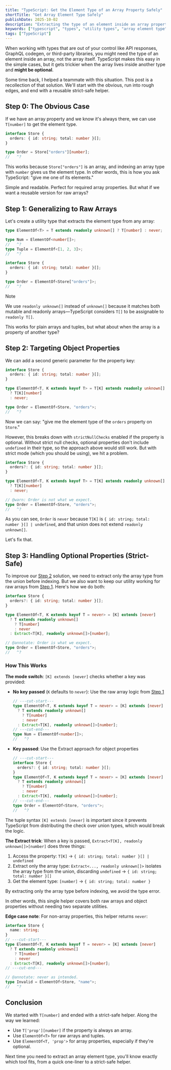 ```yaml
---
title: "TypeScript: Get the Element Type of an Array Property Safely"
shortTitle: "Get Array Element Type Safely"
publishDate: 2025-10-02
description: "Extracting the type of an element inside an array property, even when the property is optional."
keywords: ["typescript", "types", "utility types", "array element type"]
tags: ["TypeScript"]
---
```


When working with types that are out of your control like API responses, GraphQL codegen, or third-party libraries, you might need the type of an element inside an array, not the array itself. TypeScript makes this easy in the simple cases, but it gets trickier when the array lives inside another type and **might be optional**.

Some time back, I helped a teammate with this situation. This post is a recollection of that solution. We'll start with the obvious, run into rough edges, and end with a reusable strict-safe helper.

## Step 0: The Obvious Case

If we have an array property and we know it's always there, we can use `T[number]` to get the element type.

```ts twoslash
interface Store {
  orders: { id: string; total: number }[];
}

type Order = Store["orders"][number];
//   ^?
```

This works because `Store["orders"]` is an array, and indexing an array type with `number` gives us the element type. In other words, this is how you ask TypeScript: "give me one of its elements."

Simple and readable. Perfect for required array properties. But what if we want a reusable version for raw arrays?

## Step 1: Generalizing to Raw Arrays

Let's create a utility type that extracts the element type from any array:

```ts twoslash
type ElementOf<T> = T extends readonly unknown[] ? T[number] : never;

type Num = ElementOf<number[]>;
//   ^?
type Tuple = ElementOf<[1, 2, 3]>;
//   ^?

interface Store {
  orders: { id: string; total: number }[];
}

type Order = ElementOf<Store["orders"]>;
//   ^?
```

> [!NOTE]
> We use `readonly unknown[]` instead of `unknown[]` because it matches both mutable and readonly arrays—TypeScript considers `T[]` to be assignable to `readonly T[]`.

This works for plain arrays and tuples, but what about when the array is a property of another type?

## Step 2: Targeting Object Properties

We can add a second generic parameter for the property key:

```ts twoslash
interface Store {
  orders: { id: string; total: number }[];
}

type ElementOf<T, K extends keyof T> = T[K] extends readonly unknown[]
  ? T[K][number]
  : never;

type Order = ElementOf<Store, "orders">;
//   ^?
```

Now we can say: "give me the element type of the `orders` property on `Store`."

However, this breaks down with `strictNullChecks` enabled if the property is optional. Without strict null checks, optional properties don't include `undefined` in their type, so the approach above would still work. But with strict mode (which you should be using), we hit a problem.

```ts twoslash
interface Store {
  orders?: { id: string; total: number }[];
}

type ElementOf<T, K extends keyof T> = T[K] extends readonly unknown[]
  ? T[K][number]
  : never;

// @warn: Order is not what we expect.
type Order = ElementOf<Store, "orders">;
//   ^?
```

As you can see, `Order` is `never` because `T[K]` is `{ id: string; total: number }[] | undefined`, and that union does not extend `readonly unknown[]`.

Let's fix that.

## Step 3: Handling Optional Properties (Strict-Safe)

To improve our [Step 2](#step-2-targeting-object-properties) solution, we need to extract only the array type from the union before indexing. But we also want to keep our utility working for raw arrays from [Step 1](#step-1-generalizing-to-raw-arrays). Here's how we do both:

```ts twoslash
interface Store {
  orders?: { id: string; total: number }[];
}

type ElementOf<T, K extends keyof T = never> = [K] extends [never]
  ? T extends readonly unknown[]
    ? T[number]
    : never
  : Extract<T[K], readonly unknown[]>[number];

// @annotate: Order is what we expect.
type Order = ElementOf<Store, "orders">;
//   ^?
```

### How This Works

**The mode switch**: `[K] extends [never]` checks whether a key was provided:

- **No key passed** (`K` defaults to `never`): Use the raw array logic from [Step 1](#step-1-generalizing-to-raw-arrays)

  ```ts twoslash
  // ---cut-start---
  type ElementOf<T, K extends keyof T = never> = [K] extends [never]
    ? T extends readonly unknown[]
      ? T[number]
      : never
    : Extract<T[K], readonly unknown[]>[number];
  // ---cut-end---
  type Num = ElementOf<number[]>;
  //   ^?
  ```

- **Key passed**: Use the Extract approach for object properties
  ```ts twoslash
  // ---cut-start---
  interface Store {
    orders?: { id: string; total: number }[];
  }
  type ElementOf<T, K extends keyof T = never> = [K] extends [never]
    ? T extends readonly unknown[]
      ? T[number]
      : never
    : Extract<T[K], readonly unknown[]>[number];
  // ---cut-end---
  type Order = ElementOf<Store, "orders">;
  //   ^?
  ```

The tuple syntax `[K] extends [never]` is important since it prevents TypeScript from distributing the check over union types, which would break the logic.

**The Extract trick**: When a key is passed, `Extract<T[K], readonly unknown[]>[number]` does three things:

1. Access the property: `T[K]` → `{ id: string; total: number }[] | undefined`
2. Extract only the array type: `Extract<..., readonly unknown[]>` isolates the array type from the union, discarding `undefined` → `{ id: string; total: number }[]`
3. Get the element type: `[number]` → `{ id: string; total: number }`

By extracting only the array type before indexing, we avoid the type error.

In other words, this single helper covers both raw arrays and object properties without needing two separate utilities.

**Edge case note**: For non-array properties, this helper returns `never`:

```ts twoslash
interface Store {
  name: string;
}
// ---cut-start---
type ElementOf<T, K extends keyof T = never> = [K] extends [never]
  ? T extends readonly unknown[]
    ? T[number]
    : never
  : Extract<T[K], readonly unknown[]>[number];
// ---cut-end---

// @annotate: never as intended.
type Invalid = ElementOf<Store, "name">;
//   ^?
```

## Conclusion

We started with `T[number]` and ended with a strict-safe helper. Along the way we learned:

- Use `T['prop'][number]` if the property is always an array.
- Use `ElementOf<T>` for raw arrays and tuples.
- Use `ElementOf<T, 'prop'>` for array properties, especially if they're optional.

Next time you need to extract an array element type, you'll know exactly which tool fits, from a quick one-liner to a strict-safe helper.
